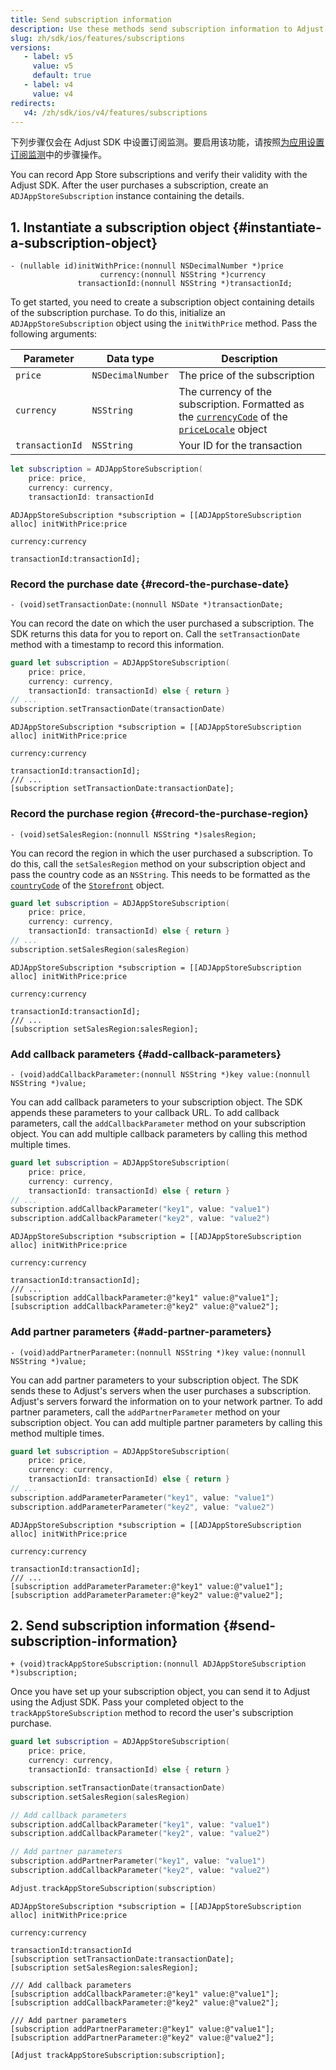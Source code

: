 ```yaml
---
title: Send subscription information
description: Use these methods send subscription information to Adjust.
slug: zh/sdk/ios/features/subscriptions
versions:
   - label: v5
     value: v5
     default: true
   - label: v4
     value: v4
redirects:
   v4: /zh/sdk/ios/v4/features/subscriptions
---
```


<Callout type="important">

下列步骤仅会在 Adjust SDK 中设置订阅监测。要启用该功能，请按照[为应用设置订阅监测](https://help.adjust.com/zh/article/set-up-subscriptions-for-your-app)中的步骤操作。

</Callout>

You can record App Store subscriptions and verify their validity with the Adjust SDK. After the user purchases a subscription, create an `ADJAppStoreSubscription` instance containing the details.

## 1\. Instantiate a subscription object \{\#instantiate\-a\-subscription\-object\}

<CodeBlock title="Method signature">

```objc
- (nullable id)initWithPrice:(nonnull NSDecimalNumber *)price
                    currency:(nonnull NSString *)currency
               transactionId:(nonnull NSString *)transactionId;
```

</CodeBlock>

To get started, you need to create a subscription object containing details of the subscription purchase. To do this, initialize an `ADJAppStoreSubscription` object using the `initWithPrice` method. Pass the following arguments:

| Parameter       | Data type         | Description                                                                                                                                                                                                                                                                                         |
| --------------- | ----------------- | --------------------------------------------------------------------------------------------------------------------------------------------------------------------------------------------------------------------------------------------------------------------------------------------------- |
| `price`         | `NSDecimalNumber` | The price of the subscription                                                                                                                                                                                                                                                                       |
| `currency`      | `NSString`        | The currency of the subscription. Formatted as the [`currencyCode`](https://developer.apple.com/documentation/foundation/nslocale/1642836-currencycode?language=objc) of the [`priceLocale`](https://developer.apple.com/documentation/storekit/skproduct/1506145-pricelocale?language=objc) object |
| `transactionId` | `NSString`        | Your ID for the transaction                                                                                                                                                                                                                                                                         |

<Tabs>
<Tab title="Swift" sync="swift">

```swift
let subscription = ADJAppStoreSubscription(
    price: price,
    currency: currency,
    transactionId: transactionId
```

</Tab>
<Tab title="Objective-C" sync="objc">

```objc
ADJAppStoreSubscription *subscription = [[ADJAppStoreSubscription alloc] initWithPrice:price
                                                                        currency:currency
                                                                        transactionId:transactionId];
```

</Tab>
</Tabs>

### Record the purchase date {#record-the-purchase-date}

<CodeBlock title="Method signature">

```objc
- (void)setTransactionDate:(nonnull NSDate *)transactionDate;
```

</CodeBlock>

You can record the date on which the user purchased a subscription. The SDK returns this data for you to report on. Call the `setTransactionDate` method with a timestamp to record this information.

<Tabs>
<Tab title="Swift" sync="swift">

```swift
guard let subscription = ADJAppStoreSubscription(
    price: price,
    currency: currency,
    transactionId: transactionId) else { return }
// ...
subscription.setTransactionDate(transactionDate)
```

</Tab>
<Tab title="Objective-C" sync="objc">

```objc
ADJAppStoreSubscription *subscription = [[ADJAppStoreSubscription alloc] initWithPrice:price
                                                                        currency:currency
                                                                        transactionId:transactionId];
/// ...
[subscription setTransactionDate:transactionDate];
```

</Tab>
</Tabs>

### Record the purchase region {#record-the-purchase-region}

<CodeBlock title="Method signature">

```objc
- (void)setSalesRegion:(nonnull NSString *)salesRegion;
```

</CodeBlock>

You can record the region in which the user purchased a subscription. To do this, call the `setSalesRegion` method on your subscription object and pass the country code as an `NSString`. This needs to be formatted as the [`countryCode`](https://developer.apple.com/documentation/storekit/storefront/3792000-countrycode) of the [`Storefront`](https://developer.apple.com/documentation/storekit/storefront) object.

<Tabs>
<Tab title="Swift" sync="swift">

```swift
guard let subscription = ADJAppStoreSubscription(
    price: price,
    currency: currency,
    transactionId: transactionId) else { return }
// ...
subscription.setSalesRegion(salesRegion)
```

</Tab>
<Tab title="Objective-C" sync="objc">

```objc
ADJAppStoreSubscription *subscription = [[ADJAppStoreSubscription alloc] initWithPrice:price
                                                                        currency:currency
                                                                        transactionId:transactionId];
/// ...
[subscription setSalesRegion:salesRegion];
```

</Tab>
</Tabs>

### Add callback parameters {#add-callback-parameters}

<CodeBlock title="Method signature">

```objc
- (void)addCallbackParameter:(nonnull NSString *)key value:(nonnull NSString *)value;
```

</CodeBlock>

You can add callback parameters to your subscription object. The SDK appends these parameters to your callback URL. To add callback parameters, call the `addCallbackParameter` method on your subscription object. You can add multiple callback parameters by calling this method multiple times.

<Tabs>
<Tab title="Swift" sync="swift">

```swift
guard let subscription = ADJAppStoreSubscription(
    price: price,
    currency: currency,
    transactionId: transactionId) else { return }
// ...
subscription.addCallbackParameter("key1", value: "value1")
subscription.addCallbackParameter("key2", value: "value2")
```

</Tab>
<Tab title="Objective-C" sync="objc">

```objc
ADJAppStoreSubscription *subscription = [[ADJAppStoreSubscription alloc] initWithPrice:price
                                                                        currency:currency
                                                                        transactionId:transactionId];
/// ...
[subscription addCallbackParameter:@"key1" value:@"value1"];
[subscription addCallbackParameter:@"key2" value:@"value2"];
```

</Tab>
</Tabs>

### Add partner parameters {#add-partner-parameters}

<CodeBlock title="Method signature">

```objc
- (void)addPartnerParameter:(nonnull NSString *)key value:(nonnull NSString *)value;
```

</CodeBlock>

You can add partner parameters to your subscription object. The SDK sends these to Adjust's servers when the user purchases a subscription. Adjust's servers forward the information on to your network partner. To add partner parameters, call the `addPartnerParameter` method on your subscription object. You can add multiple partner parameters by calling this method multiple times.

<Tabs>
<Tab title="Swift" sync="swift">

```swift
guard let subscription = ADJAppStoreSubscription(
    price: price,
    currency: currency,
    transactionId: transactionId) else { return }
// ...
subscription.addParameterParameter("key1", value: "value1")
subscription.addParameterParameter("key2", value: "value2")
```

</Tab>
<Tab title="Objective-C" sync="objc">

```objc
ADJAppStoreSubscription *subscription = [[ADJAppStoreSubscription alloc] initWithPrice:price
                                                                        currency:currency
                                                                        transactionId:transactionId];
/// ...
[subscription addParameterParameter:@"key1" value:@"value1"];
[subscription addParameterParameter:@"key2" value:@"value2"];
```

</Tab>
</Tabs>

## 2\. Send subscription information \{\#send\-subscription\-information\}

<CodeBlock title="Method signature">

```objc
+ (void)trackAppStoreSubscription:(nonnull ADJAppStoreSubscription *)subscription;
```

</CodeBlock>

Once you have set up your subscription object, you can send it to Adjust using the Adjust SDK. Pass your completed object to the `trackAppStoreSubscription` method to record the user's subscription purchase.

<Tabs>
<Tab title="Swift" sync="swift">

```swift
guard let subscription = ADJAppStoreSubscription(
    price: price,
    currency: currency,
    transactionId: transactionId) else { return }

subscription.setTransactionDate(transactionDate)
subscription.setSalesRegion(salesRegion)

// Add callback parameters
subscription.addCallbackParameter("key1", value: "value1")
subscription.addCallbackParameter("key2", value: "value2")

// Add partner parameters
subscription.addPartnerParameter("key1", value: "value1")
subscription.addCallbackParameter("key2", value: "value2")

Adjust.trackAppStoreSubscription(subscription)
```

</Tab>
<Tab title="Objective-C" sync="objc">

```objc
ADJAppStoreSubscription *subscription = [[ADJAppStoreSubscription alloc] initWithPrice:price
                                                                        currency:currency
                                                                        transactionId:transactionId
[subscription setTransactionDate:transactionDate];
[subscription setSalesRegion:salesRegion];

/// Add callback parameters
[subscription addCallbackParameter:@"key1" value:@"value1"];
[subscription addCallbackParameter:@"key2" value:@"value2"];

/// Add partner parameters
[subscription addPartnerParameter:@"key1" value:@"value1"];
[subscription addPartnerParameter:@"key2" value:@"value2"];

[Adjust trackAppStoreSubscription:subscription];
```

</Tab>
</Tabs>

